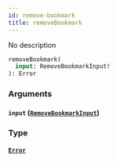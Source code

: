```yaml
---
id: remove-bookmark
title: removeBookmark
---
```



No description

```graphql
removeBookmark(
  input: RemoveBookmarkInput!
): Error
```


### Arguments

#### `input` ([`RemoveBookmarkInput`](../../references/inputs/remove-bookmark-input))




### Type

#### [`Error`](../../references/objects/error) 






